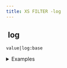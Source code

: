 ```yaml
---
title: XS FILTER -log
---
```


## <img src="../assets/docuBadge (11).png" alt="" data-size="line"> log <a href="#xslog" id="xslog"></a>

`value|log:base`

<details>

<summary>Examples</summary>

```javascript
100|log:10    // Returns 2
8|log:2       // Returns 3
```

</details>
